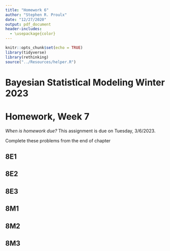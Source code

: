 ```yaml
---
title: "Homework 6"
author: "Stephen R. Proulx"
date: "12/27/2020"
output: pdf_document
header-includes:
  - \usepackage{color}
---
```


```r
knitr::opts_chunk$set(echo = TRUE)
library(tidyverse)
library(rethinking)
source("../Resources/helper.R")
```
# Bayesian Statistical Modeling Winter 2023
# Homework, Week 7

*When is homework due?* This assignment is due on Tuesday, 3/6/2023. 


Complete these problems from the end of chapter 

## 8E1


## 8E2


## 8E3


## 8M1


## 8M2


## 8M3  



